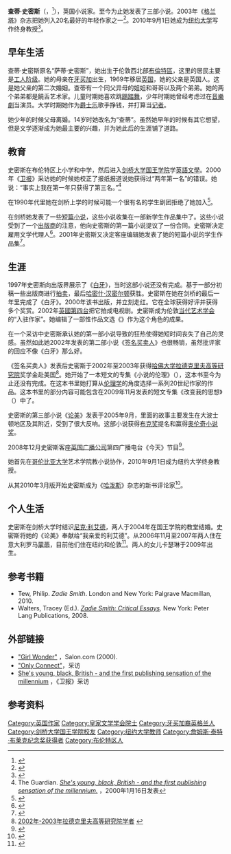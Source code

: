 {{Infobox writer <!-- for more information see [[:Template:Infobox_writer/doc|:Template:Infobox writer/doc]] -->
| image      = Zadie Smith NBCC 2011 Shankbone.jpg 
| caption    = 查蒂·史密斯宣布2010年国家书评奖小说奖的赢得者
| name       = 查蒂·史密斯<br>Zadie Smith
| pseudonym  =
| birth_date  = {{Birth date and age|df=yes|1975|10|25}}
| birth_place ={{UK}}[[伦敦|伦敦]]
| death_date  =
| death_place =
| occupation =小说作家<br>评论作家<br>写作教授
| nationality={{UK}}
| period     = 2000年至今
| genre      =
| subject    =
| movement   =现实主义<br>后现代主义
| influenced =
| signature  =
| website    =
}}
'''查蒂·史密斯'''（{{lang-en|'''Zadie Smith'''}}，{{bd|1975年|10月25日}}<ref>{{cite news |author=Aida Edemariam |url=http://books.guardian.co.uk/review/story/0,12084,1560999,00.html |title=Learning Curve |work=卫报 |date=2005-09-03 |accessdate=2011-03-09 |archive-date=2008-07-19 |archive-url=https://web.archive.org/web/20080719182121/http://books.guardian.co.uk/review/story/0,12084,1560999,00.html |dead-url=no }}</ref>），英国小说家。至今为止她发表了三部小说。2003年《[[格兰塔|格兰塔]]》杂志把她列入20名最好的年轻作家之一<ref>{{cite web |url=http://www.granta.com/Contributors/Zadie-Smith |title=Zadie Smith |publisher=Granta.com |accessdate=2011-03-09 |archive-date=2014-12-18 |archive-url=https://web.archive.org/web/20141218204809/http://www.granta.com/Contributors/Zadie-Smith |dead-url=no }}</ref>。2010年9月1日她成为[[纽约大学|纽约大学]]写作终身教授<ref>{{cite web |url=http://cwp.fas.nyu.edu/object/zsmith.html |title=Zadie Smith Joins Faculty |publisher=纽约大学 |date=2010-09-01 |accessdate=2011-03-09 |archive-date=2011-07-17 |archive-url=https://web.archive.org/web/20110717024115/http://cwp.fas.nyu.edu/object/zsmith.html |dead-url=no }}</ref>。

==早年生活==
查蒂·史密斯原名“萨蒂·史密斯”，她出生于伦敦西北部[[布倫特區|布倫特區]]，这里的居民主要是[[工人阶级|工人阶级]]。她的母亲在[[牙买加|牙买加]]出生，1969年移居[[英国|英国]]，她的父亲是英国人。这是她父亲的第二次婚姻。查蒂有一个同父异母的姐姐和哥哥以及两个弟弟。她的两个弟弟都是饒舌艺术家。儿童时期她喜欢跳[[踢踏舞|踢踏舞]]，少年时期她曾经考虑过在[[音樂劇|音樂劇]]当演员。大学时期她作为[[爵士乐|爵士乐]]歌手挣钱，并打算当[[记者|记者]]。

她少年的时候父母离婚。14岁时她改名为“查蒂”。虽然她早年的时候有其它想望，但是文学逐渐成为她最主要的兴趣，并为她此后的生涯铺了道路。

==教育==
史密斯在布伦特区上小学和中学，然后进入[[剑桥大学国王学院|剑桥大学国王学院]]学[[英語文學|英語文學]]。2000年《[[卫报|卫报]]》采访她的时候她校正了报纸报道说她获得过“两年第一名”的错误。她说：“事实上我在第一年只获得了第三名。”<ref>The Guardian. [http://www.guardian.co.uk/books/2000/jan/16/fiction.zadiesmith ''She's young, black, British - and the first publishing sensation of the millennium.''] {{Wayback|url=http://www.guardian.co.uk/books/2000/jan/16/fiction.zadiesmith |date=20130611045123 }}，2000年1月16日发表</ref>

在1990年代里她在剑桥上学的时候可能一个很有名的学生剧团拒绝了她加入<ref>{{cite web |last=Smith |first=Zadie |url=http://www.newyorker.com/reporting/2008/12/22/081222fa_fact_smith |title=Personal History: Dead Man Laughing |work=紐約客 |date=2009-01-07 |accessdate=2011-03-09 |archive-date=2013-09-09 |archive-url=https://web.archive.org/web/20130909084320/http://www.newyorker.com/reporting/2008/12/22/081222fa_fact_smith |dead-url=no }}</ref>。

在剑桥她发表了一些[[短篇小说|短篇小说]]，这些小说收集在一部新学生作品集中了。这些小说受到了一个[[出版商|出版商]]的注意，他向史密斯的第一篇小说提议了一份合同。史密斯决定雇用文学代理人<ref>{{cite web | url = http://www.apwatt.co.uk/ | title = AP Watt | accessdate = 2011-03-07 | deadurl = yes | archiveurl = https://web.archive.org/web/20110519225613/http://www.apwatt.co.uk/ | archivedate = 2011-05-19 }}</ref>。2001年史密斯又决定客座编辑她发表了她的短篇小说的学生作品集<ref>{{cite web|title=The Mays XIX: Guest Editors|url=http://themaysxix.tumblr.com/guesteditors|accessdate=7 June 2011|deadurl=yes|archiveurl=https://web.archive.org/web/20110830224650/http://themaysxix.tumblr.com/guesteditors|archivedate=2011年8月30日}}</ref>。

==生涯==
1997年史密斯向出版界展示了《[[白牙_(查蒂·史密斯小說)|白牙]]》，当时这部小说还没有完成。基于一部分初稿一些出版商进行[[拍卖|拍卖]]，最后[[哈密什·汉密尔顿|哈密什·汉密尔顿]]获胜。史密斯在她在剑桥的最后一年里完成了《白牙》。2000年该书出版，并立刻走红。它在全球获得好评并获得多个奖赏。2002年[[英國第四台|英國第四台]]把它拍成电视剧。史密斯成为伦敦[[当代艺术学会|当代艺术学会]]的“入驻作家”。她编辑了一部性作品文选《{{lang|en|Piece of Flesh}}》作为这个角色的成果。

在一个采访中史密斯承认她的第一部小说导致的狂热使得她短时间丧失了自己的灵感。虽然如此她2002年发表的第二部小说《[[签名买卖人|签名买卖人]]》也很畅销，虽然批评家的回应不像《白牙》那么好。

《签名买卖人》发表后史密斯于2002年至2003年获得[[哈佛大学|哈佛大学]][[拉德克里夫高等研究院|拉德克里夫高等研究院]]奖学金赴美国<ref>[http://www.radcliffe.edu/fellowships/fellows_1004.aspx 2002年-2003年拉德克里夫高等研究院学者] {{webarchive|url=https://web.archive.org/web/20080523174124/http://www.radcliffe.edu/fellowships/fellows_1004.aspx |date=2008-05-23 }}</ref>。她开始了一本短文的专集《小说的伦理》（{{lang|en|The Morality of the Novel}}），这本书至今为止还没有完成。在这本书里她打算从[[伦理学|伦理学]]的角度选择一系列20世纪作家的作品。这本书里的部分内容可能包含在2009年11月发表的短文专集《改变我的思想》（{{lang|en|Changing My Mind}}）中了。

史密斯的第三部小说《[[论美|论美]]》发表于2005年9月，里面的故事主要发生在大波士顿地区及其附近，受到了很大反响。这部小说获得[[布克奖|布克奖]]提名和赢得[[奥伦奇小说奖|奥伦奇小说奖]]。

2008年12月史密斯客座[[英国广播公司|英国广播公司]]第四广播电台《今天》节目<ref>{{cite web |url=http://news.bbc.co.uk/today/hi/today/newsid_7801000/7801054.stm |title=Guest editor: Zadie Smith |publisher=BBC News |date=2008-12-29 |accessdate=2011-03-09 |archive-date=2021-02-24 |archive-url=https://web.archive.org/web/20210224012147/http://news.bbc.co.uk/today/hi/today/newsid_7801000/7801054.stm |dead-url=no }}</ref>。

她首先在[[哥伦比亚大学|哥伦比亚大学]]艺术学院教小说协作，2010年9月1日成为纽约大学终身教授。

从其2010年3月版开始史密斯成为《[[哈泼斯|哈泼斯]]》杂志的新书评论家<ref>{{cite news |url=http://www.observer.com/2010/media/zadie-smith-starts-books-column-harpers |title=Zadie Smith Takes Over New Books Column for 'Harper's Magazine' |work=纽约观察家报 |date=2010-09-20 |accessdate=2011-03-09 |archive-date=2012-01-18 |archive-url=https://web.archive.org/web/20120118195254/http://www.observer.com/2010/media/zadie-smith-starts-books-column-harpers |dead-url=no }}</ref>。

==个人生活==
史密斯在剑桥大学时结识[[尼克·利艾德|尼克·利艾德]]，两人于2004年在国王学院的教堂结婚。史密斯将她的《论美》奉献给“我亲爱的利艾德”。从2006年11月至2007年两人住在意大利罗马[[蒙蒂|蒙蒂]]，目前他们住在纽约和伦敦<ref>{{cite web |author=Zach Baron |url=http://www.villagevoice.com/2009-07-15/books/irish-novelist-nick-laird-goes-utterly-pug/ |title=Irish Novelist Nick Laird Goes Utterly Pug |work=Village Voice |date=2009-07-15 |accessdate=2011-03-09 |archive-date=2015-04-24 |archive-url=https://web.archive.org/web/20150424151359/http://www.villagevoice.com/2009-07-15/books/irish-novelist-nick-laird-goes-utterly-pug/ |dead-url=no }}</ref>。两人的女儿卡瑟琳于2009年出生。

==参考书籍==
*Tew, Philip. ''Zadie Smith''. London and New York: Palgrave Macmillan, 2010.
* Walters, Tracey (Ed.). ''[https://web.archive.org/web/20090110190113/http://www.peterlang.com/index.cfm?vID=68806&vLang=E&vHR=1&vUR=2&vUUR=1 Zadie Smith: Critical Essays].'' New York: Peter Lang Publications, 2008.

==外部链接==
*[http://archive.salon.com/books/feature/2000/04/28/zadie_profile/index.html "Girl Wonder"] {{Wayback|url=http://archive.salon.com/books/feature/2000/04/28/zadie_profile/index.html |date=20060825045818 }}，Salon.com (2000).
*[https://web.archive.org/web/20080706152816/http://www.villagevoice.com/books/0538,bpress1,67959,10.html "Only Connect"]，采访
*[http://books.guardian.co.uk/departments/generalfiction/story/0,,122817,00.html She's young, black, British - and the first publishing sensation of the millennium] {{Wayback|url=http://books.guardian.co.uk/departments/generalfiction/story/0,,122817,00.html |date=20080210082115 }}，《卫报》采访

==参考资料==
{{Reflist}}

{{詹姆斯·泰特·布莱克纪念奖获得者}}

{{Authority control}}
{{DEFAULTSORT:Smith, Zadie}}
[[Category:英国作家|Category:英国作家]]
[[Category:皇家文学学会院士|Category:皇家文学学会院士]]
[[Category:牙买加裔英格兰人|Category:牙买加裔英格兰人]]
[[Category:剑桥大学国王学院校友|Category:剑桥大学国王学院校友]]
[[Category:纽约大学教师|Category:纽约大学教师]]
[[Category:詹姆斯·泰特·布莱克纪念奖获得者|Category:詹姆斯·泰特·布莱克纪念奖获得者]]
[[Category:布伦特区人|Category:布伦特区人]]